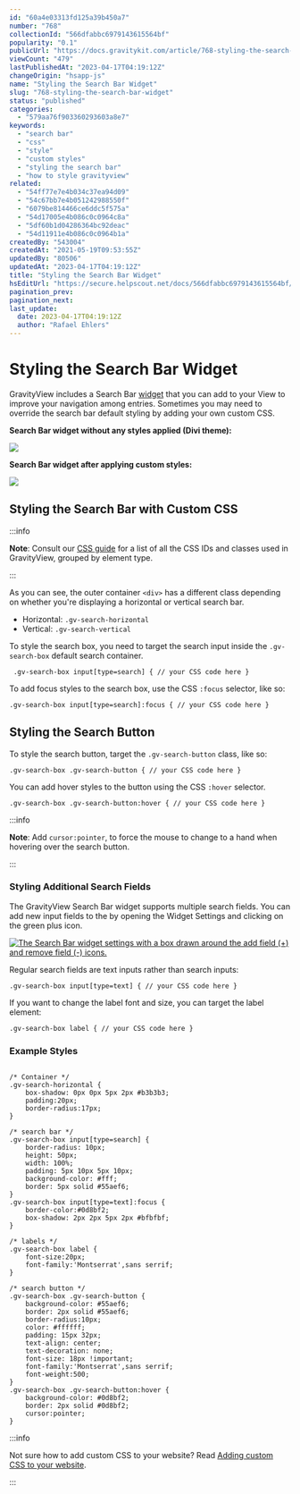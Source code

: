 ```yaml
---
id: "60a4e03313fd125a39b450a7"
number: "768"
collectionId: "566dfabbc6979143615564bf"
popularity: "0.1"
publicUrl: "https://docs.gravitykit.com/article/768-styling-the-search-bar-widget"
viewCount: "479"
lastPublishedAt: "2023-04-17T04:19:12Z"
changeOrigin: "hsapp-js"
name: "Styling the Search Bar Widget"
slug: "768-styling-the-search-bar-widget"
status: "published"
categories: 
  - "579aa76f903360293603a8e7"
keywords: 
  - "search bar"
  - "css"
  - "style"
  - "custom styles"
  - "styling the search bar"
  - "how to style gravityview"
related: 
  - "54ff77e7e4b034c37ea94d09"
  - "54c67bb7e4b051242988550f"
  - "6079be814466ce6ddc5f575a"
  - "54d17005e4b086c0c0964c8a"
  - "5df60b1d04286364bc92deac"
  - "54d11911e4b086c0c0964b1a"
createdBy: "543004"
createdAt: "2021-05-19T09:53:55Z"
updatedBy: "80506"
updatedAt: "2023-04-17T04:19:12Z"
title: "Styling the Search Bar Widget"
hsEditUrl: "https://secure.helpscout.net/docs/566dfabbc6979143615564bf/article/60a4e03313fd125a39b450a7"
pagination_prev: 
pagination_next: 
last_update:
  date: 2023-04-17T04:19:12Z
  author: "Rafael Ehlers"
---
```


# Styling the Search Bar Widget

GravityView includes a Search Bar [widget](https://docs.gravitykit.com/article/381-what-are-view-widgets-useful-for) that you can add to your View to improve your navigation among entries. Sometimes you may need to override the search bar default styling by adding your own custom CSS.

 **Search Bar widget without any styles applied (Divi theme):**

[![](https://s3.amazonaws.com/helpscout.net/docs/assets/54c58489e4b051242988532c/images/60a4e8f6dca0fd46b9356b9f/file-RaQ4YEnXb0.png)](https://s3.amazonaws.com/helpscout.net/docs/assets/54c58489e4b051242988532c/images/60a4e8f6dca0fd46b9356b9f/file-RaQ4YEnXb0.png)

**Search Bar widget after applying custom styles:**

[![](https://s3.amazonaws.com/helpscout.net/docs/assets/54c58489e4b051242988532c/images/60a4e9201df47a61c5ad2e1f/file-UGiSWapML4.png)](https://s3.amazonaws.com/helpscout.net/docs/assets/54c58489e4b051242988532c/images/60a4e9201df47a61c5ad2e1f/file-UGiSWapML4.png)

## Styling the Search Bar with Custom CSS


:::info

**Note**: Consult our [CSS guide](https://docs.gravitykit.com/article/63-css-guide#search-bar) for a list of all the CSS IDs and classes used in GravityView, grouped by element type.

:::

  As you can see, the outer container `<div>` has a different class depending on whether you're displaying a horizontal or vertical search bar.

- Horizontal: `.gv-search-horizontal`
- Vertical: `.gv-search-vertical`

To style the search box, you need to target the search input inside the `.gv-search-box` default search container.

` .gv-search-box input[type=search] { // your CSS code here }`

To add focus styles to the search box, use the CSS `:focus` selector, like so:

`.gv-search-box input[type=search]:focus { // your CSS code here }`

## Styling the Search Button

To style the search button, target the `.gv-search-button` class, like so:

`.gv-search-box .gv-search-button { // your CSS code here }`

You can add hover styles to the button using the CSS `:hover` selector.

`.gv-search-box .gv-search-button:hover { // your CSS code here }`


:::info

**Note**: Add `cursor:pointer`, to force the mouse to change to a hand when hovering over the search button.

:::

 ### Styling Additional Search Fields

The GravityView Search Bar widget supports multiple search fields. You can add new input fields to the by opening the Widget Settings and clicking on the green plus icon.

[![The Search Bar widget settings with a box drawn around the add field (+) and remove field (-) icons.](https://s3.amazonaws.com/helpscout.net/docs/assets/54c58489e4b051242988532c/images/60a4e86127c86942e80696da/file-gWKwidW2KK.png)](https://s3.amazonaws.com/helpscout.net/docs/assets/54c58489e4b051242988532c/images/60a4e86127c86942e80696da/file-gWKwidW2KK.png)

Regular search fields are text inputs rather than search inputs:

`.gv-search-box input[type=text] { // your CSS code here }`

If you want to change the label font and size, you can target the label element:

`.gv-search-box label { // your CSS code here }`

###  Example Styles 

```

/* Container */
.gv-search-horizontal {
	box-shadow: 0px 0px 5px 2px #b3b3b3;
	padding:20px;
	border-radius:17px;
}

/* search bar */
.gv-search-box input[type=search] {
   	border-radius: 10px;
   	height: 50px;
   	width: 100%;
   	padding: 5px 10px 5px 10px;
	background-color: #fff;
	border: 5px solid #55aef6;
}
.gv-search-box input[type=text]:focus {
	border-color:#0d8bf2;
	box-shadow: 2px 2px 5px 2px #bfbfbf;
}

/* labels */
.gv-search-box label {
	font-size:20px;
	font-family:'Montserrat',sans serrif;
}

/* search button */
.gv-search-box .gv-search-button {
	background-color: #55aef6; 
	border: 2px solid #55aef6;
	border-radius:10px;
 	color: #ffffff;
 	padding: 15px 32px;
 	text-align: center;
 	text-decoration: none;
 	font-size: 18px !important;
	font-family:'Montserrat',sans serrif;
	font-weight:500;
}
.gv-search-box .gv-search-button:hover {
	background-color: #0d8bf2;
	border: 2px solid #0d8bf2;
	cursor:pointer;
}
```


:::info

Not sure how to add custom CSS to your website? Read [Adding custom CSS to your website](https://docs.gravitykit.com/article/246-adding-custom-css-to-your-website).

:::

 